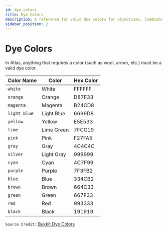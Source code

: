```yaml
---
id: dye_colors
title: Dye Colors
description: A reference for valid dye colors for objectives, loadouts, and more
sidebar_position: 2
---
```


# Dye Colors

In Atlas, anything that requires a color (such as wool, armor, etc.) must be a valid dye color.

| Color Name   | Color      | Hex Color |
| ------------ | ---------- | --------- |
| `white`      | White      | FFFFFF    |
| `orange`     | Orange     | D87F33    |
| `magenta`    | Magenta    | B24CD8    |
| `light_blue` | Light Blue | 6699D8    |
| `yellow`     | Yellow     | E5E533    |
| `lime`       | Lime Green | 7FCC19    |
| `pink`       | Pink       | F27FA5    |
| `gray`       | Gray       | 4C4C4C    |
| `silver`     | Light Gray | 999999    |
| `cyan`       | Cyan       | 4C7F99    |
| `purple`     | Purple     | 7F3FB2    |
| `blue`       | Blue       | 334CB2    |
| `brown`      | Brown      | 664C33    |
| `green`      | Green      | 667F33    |
| `red`        | Red        | 993333    |
| `black`      | Black      | 191919    |

`Source Credit:` [Bukkit Dye Colors](https://hub.spigotmc.org/javadocs/bukkit/org/bukkit/DyeColor.html)
